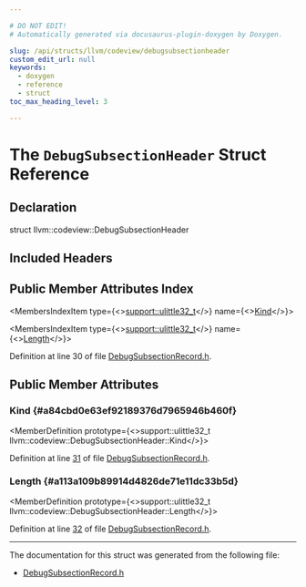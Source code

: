 ```yaml
---

# DO NOT EDIT!
# Automatically generated via docusaurus-plugin-doxygen by Doxygen.

slug: /api/structs/llvm/codeview/debugsubsectionheader
custom_edit_url: null
keywords:
  - doxygen
  - reference
  - struct
toc_max_heading_level: 3

---
```





# The `DebugSubsectionHeader` Struct Reference

<DoxygenPage pluginConfig={pluginConfig}>



## Declaration

<CodeBlock>struct llvm::codeview::DebugSubsectionHeader</CodeBlock>

## Included Headers

<IncludesList>
<IncludesListItem
  filePath="llvm/DebugInfo/CodeView/DebugSubsectionRecord.h"
  permalink="/docs/api/files/include/include/llvm/include/llvm/debuginfo/include/llvm/debuginfo/codeview/debugsubsectionrecord-h"
  isLocal="true" />
</IncludesList>

## Public Member Attributes Index

<MembersIndex>

<MembersIndexItem
  type={<><a href="/docs/api/namespaces/llvm/support/#a206b37274fa3e908017da357d12724d1">support::ulittle32&#95;t</a></>}
  name={<><a href="#a84cbd0e63ef92189376d7965946b460f">Kind</a></>}>
</MembersIndexItem>

<MembersIndexItem
  type={<><a href="/docs/api/namespaces/llvm/support/#a206b37274fa3e908017da357d12724d1">support::ulittle32&#95;t</a></>}
  name={<><a href="#a113a109b89914d4826de71e11dc33b5d">Length</a></>}>
</MembersIndexItem>

</MembersIndex>


Definition at line 30 of file <a href="/docs/api/files/include/include/llvm/include/llvm/debuginfo/include/llvm/debuginfo/codeview/debugsubsectionrecord-h">DebugSubsectionRecord.h</a>.

<SectionDefinition>

## Public Member Attributes

### Kind {#a84cbd0e63ef92189376d7965946b460f}

<MemberDefinition
  prototype={<>support::ulittle32&#95;t llvm::codeview::DebugSubsectionHeader::Kind</>}>

Definition at line <a href="/docs/api/files/include/include/llvm/include/llvm/debuginfo/include/llvm/debuginfo/codeview/debugsubsectionrecord-h/#l00031">31</a> of file <a href="/docs/api/files/include/include/llvm/include/llvm/debuginfo/include/llvm/debuginfo/codeview/debugsubsectionrecord-h">DebugSubsectionRecord.h</a>.
</MemberDefinition>

### Length {#a113a109b89914d4826de71e11dc33b5d}

<MemberDefinition
  prototype={<>support::ulittle32&#95;t llvm::codeview::DebugSubsectionHeader::Length</>}>

Definition at line <a href="/docs/api/files/include/include/llvm/include/llvm/debuginfo/include/llvm/debuginfo/codeview/debugsubsectionrecord-h/#l00032">32</a> of file <a href="/docs/api/files/include/include/llvm/include/llvm/debuginfo/include/llvm/debuginfo/codeview/debugsubsectionrecord-h">DebugSubsectionRecord.h</a>.
</MemberDefinition>

</SectionDefinition>

<hr/>

The documentation for this struct was generated from the following file:

<ul>
<li><a href="/docs/api/files/include/include/llvm/include/llvm/debuginfo/include/llvm/debuginfo/codeview/debugsubsectionrecord-h">DebugSubsectionRecord.h</a></li>
</ul>

</DoxygenPage>

